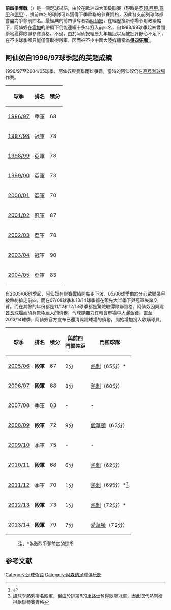 '''前四爭奪戰'''（{{lang-en|4th place trophy}}）是一個足球術語，由於在歐洲四大頂級聯賽（現時是[[英超|英超]],[[西甲|西甲]],[[意甲|意甲]]和[[德甲|德甲]]），排前四名的球隊可以獲得下季歐聯的參賽資格，因此各支前列球隊都會盡力爭奪前四名。最經典的前四爭奪者為[[阿仙奴|阿仙奴]]，在經歷換新球場令財政緊縮下，阿仙奴在[[雲加|雲加]]的帶領下仍能連續十多年打入前四名，自1998/99球季起未曾間斷地獲得歐聯參賽資格。不過，由於阿仙奴經歷九年無冠以及被批評野心不足下，在不少球季都只能僅僅取得殿軍，因而被不少中國大陸媒體稱為'''[[爭四狂魔|爭四狂魔]]'''<ref>{{Cite web |url=http://sports.163.com/15/0202/03/AHDU46NN00051CCL.html |title=争四狂魔本季首次3连胜强势启动第4?只差1进球!_网易体育 |accessdate=2015-04-18 |archive-date=2016-03-05 |archive-url=https://web.archive.org/web/20160305074419/http://sports.163.com/15/0202/03/AHDU46NN00051CCL.html |dead-url=no }}</ref>。

==阿仙奴自1996/97球季起的英超成績==
1996/97至2004/05球季，阿仙奴與曼聯兩雄爭霸，當時的阿仙奴仍在[[高貝利球場|高貝利球場]]作賽。
{| class="wikitable"
|-
! 球季 !! 排名 !! 積分
|-
| [[1996–97賽季英格蘭超級聯賽|1996/97]] || 季軍 || 68
|-
| [[1997–98賽季英格蘭超級聯賽|1997/98]]|| 冠軍 || 78
|-
| [[1998–99賽季英格蘭超級聯賽|1998/99]]|| 亞軍 || 78
|-
| [[1999–2000賽季英格蘭超級聯賽|1999/00]]|| 亞軍 || 73
|-
| [[2000–01賽季英格蘭超級聯賽|2000/01]]|| 亞軍 || 70
|-
| [[2001–02賽季英格蘭超級聯賽|2001/02]]|| 冠軍 || 87
|-
| [[2002–03賽季英格蘭超級聯賽|2002/03]]|| 亞軍 || 78
|-
| [[2003–04賽季英格蘭超級聯賽|2003/04]]|| 冠軍 || 90
|-
| [[2004–05賽季英格蘭超級聯賽|2004/05]]|| 亞軍 || 83
|}

自2005/06球季起，阿仙奴在聯賽戰績開始走下坡，05/06球季由於分心歐聯幾乎被熱刺搶走前四，而在07/08球季和13/14球季都在領先大半季下與冠軍失諸交臂。而在其餘的年份都是11/12和12/13球季都是驚險取得歐聯資格。阿仙奴因興建[[酋長球場|酋長球場]]而須負擔極龐大的債務，令球隊無力在轉會市場中大灑金錢。直至2013/14球季，阿仙奴官方宣布已還清興建球場的債務，開始增加投入收購球員。

{| class="wikitable"
|-
! 球季 !! 排名 !! 積分 !! 與前四<BR>門檻差距 !! 門檻球隊
|-
| [[2005–06賽季英格蘭超級聯賽|2005/06]] || '''殿軍'''|| 67 || 2分 || [[熱刺|熱刺]]（65分）*
|-
| [[2006–07賽季英格蘭超級聯賽|2006/07]] || '''殿軍''' || 68 || 8分 || [[熱刺|熱刺]]（60分）
|-
| [[2007–08賽季英格蘭超級聯賽|2007/08]] || 季軍 || 83 || - || -
|-
| [[2008–09賽季英格蘭超級聯賽|2008/09]] || '''殿軍''' || 72 || 9分 || [[愛華頓|愛華頓]]（63分）
|-
| [[2009–10賽季英格蘭超級聯賽|2009/10]] || 季軍 || 75 || - || -
|-
| [[2010–11賽季英格蘭超級聯賽|2010/11]] || '''殿軍''' || 68 || 6分 || [[熱刺|熱刺]]（62分）
|-
| [[2011–12賽季英格蘭超級聯賽|2011/12]] || 季軍 || 70 || 1分 || [[熱刺|熱刺]]（69分）*<ref>該球季熱刺排名殿軍，但由於排第6的[[車路士|車路士]]奪得歐聯冠軍，因此取代熱刺獲得歐聯參賽資格</ref>
|-
| [[2012–13賽季英格蘭超級聯賽|2012/13]] || '''殿軍''' || 73 || 1分 || [[熱刺|熱刺]]（72分）*
|-
| [[2013–14賽季英格蘭超級聯賽|2013/14]] || '''殿軍''' || 79 || 7分 || [[愛華頓|愛華頓]]（72分）
|}

:注，*為激烈爭奪前四的球季

==参考文献==
{{reflist}}

[[Category:足球術語|Category:足球術語]]
[[Category:阿森纳足球俱乐部|Category:阿森纳足球俱乐部]]
